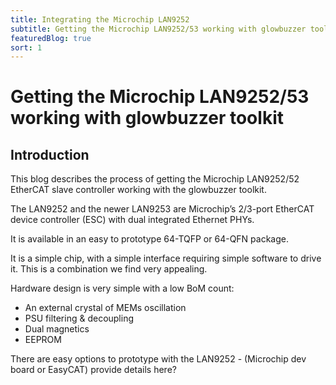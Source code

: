 ```yaml
---
title: Integrating the Microchip LAN9252
subtitle: Getting the Microchip LAN9252/53 working with glowbuzzer toolkit
featuredBlog: true
sort: 1
---
```



# Getting the Microchip LAN9252/53 working with glowbuzzer toolkit

## Introduction

<TitleImage image={lan9252} alt="LAN9252"/>

This blog describes the process of getting the Microchip LAN9252/52 EtherCAT slave controller working with the glowbuzzer toolkit.

The LAN9252 and the newer LAN9253 are Microchip’s 2/3-port EtherCAT device controller (ESC) with dual integrated Ethernet PHYs.

It is available in an easy to prototype 64-TQFP or 64-QFN package.

It is a simple chip, with a simple interface requiring simple software to drive it. This is a combination we find very appealing.

Hardware design is very simple with a low BoM count:
* An external crystal of MEMs oscillation
* PSU filtering & decoupling
* Dual magnetics
* EEPROM

There are easy options to prototype with the LAN9252 - (Microchip dev board or EasyCAT) provide details here?

